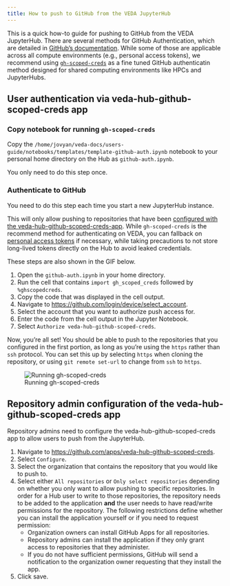 ```yaml
---
title: How to push to GitHub from the VEDA JupyterHub
---
```


This is a quick how-to guide for pushing to GitHub from the VEDA JupyterHub. There are several methods for GitHub Authentication, which are detailed in [GitHub's documentation](https://docs.github.com/en/authentication). While some of those are applicable across all compute environments (e.g., personal access tokens), we recommend using [`gh-scoped-creds`](https://github.com/jupyterhub/gh-scoped-creds) as a fine tuned GitHub authenticatin method designed for shared computing environments like HPCs and JupyterHubs.

## User authentication via veda-hub-github-scoped-creds app

### Copy notebook for running `gh-scoped-creds`


Copy the `/home/jovyan/veda-docs/users-guide/notebooks/templates/template-github-auth.ipynb` notebook to your personal home directory on the Hub as `github-auth.ipynb`.

::: {.callout-tip}
You only need to do this step once.
:::

### Authenticate to GitHub

::: {.callout-tip}
You need to do this step each time you start a new JupyterHub instance.
:::

::: {.callout-warning}
This will only allow pushing to repositories that have been [configured with the veda-hub-github-scoped-creds-app](#repository-admin-configuration-of-the-veda-hub-github-scoped-creds-app). While `gh-scoped-creds` is the recommend method for authenticating on VEDA, you can fallback on [personal access tokens](docs.github.com/en/authentication/keeping-your-account-and-data-secure/managing-your-personal-access-tokens) if necessary, while taking precautions to not store long-lived tokens directly on the Hub to avoid leaked credentials.
:::

These steps are also shown in the GIF below.

1. Open the `github-auth.ipynb` in your home directory.
2. Run the cell that contains `import gh_scoped_creds` followed by `%ghscopedcreds`.
3. Copy the code that was displayed in the cell output.
4. Navigate to [https://github.com/login/device/select_account](https://github.com/login/device/select_account).
5. Select the account that you want to authorize push access for.
6. Enter the code from the cell output in the Jupyter Notebook.
7. Select `Authorize veda-hub-github-scoped-creds`.

Now, you're all set! You should be able to push to the repositories that you configured in the first portion, as long as you're using the `https` rather than `ssh` protocol. You can set this up by selecting `https` when cloning the repository, or using `git remote set-url` to change from `ssh` to `https`.

![Running gh-scoped-creds](images/gh-scoped-creds.gif)


## Repository admin configuration of the veda-hub-github-scoped-creds app

Repository admins need to configure the veda-hub-github-scoped-creds app to allow users to push from the JupyterHub.

1. Navigate to [https://github.com/apps/veda-hub-github-scoped-creds](https://github.com/apps/veda-hub-github-scoped-creds).
2. Select `Configure`.
3. Select the organization that contains the repository that you would like to push to.
4. Select either `All repositories` or `Only select repositories` depending on whether you only want to allow pushing to specific repositories. In order for a Hub user to write to those repositories, the repository needs to be added to the application **and** the user needs to have read/write permissions for the repository. The following restrictions define whether you can install the application yourself or if you need to request permission:
    - Organization owners can install GitHub Apps for all repositories.
    - Repository admins can install the application if they only grant access to repositories that they administer.
    - If you do not have sufficient permissions, GitHub will send a notification to the organization owner requesting that they install the app.
5. Click save.
